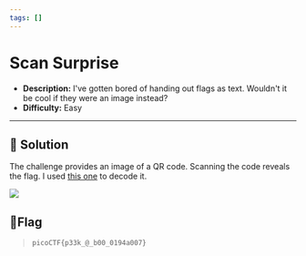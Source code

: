 ---
tags: []
---
# Scan Surprise

- **Description:** I've gotten bored of handing out flags as text. Wouldn't it be cool if they were an image instead?
- **Difficulty:** Easy

---

## 🔎 Solution
The challenge provides an image of a QR code. Scanning the code reveals the flag. I used [this one](https://scanqr.org/) to decode it.
<div style={{ width: '100%', margin: '0 auto' }}>
  <img src={require("./qr.png").default} style={{ width: '100%', height: 'auto' }} />
</div>

## 🚩Flag
> `picoCTF{p33k_@_b00_0194a007}`
